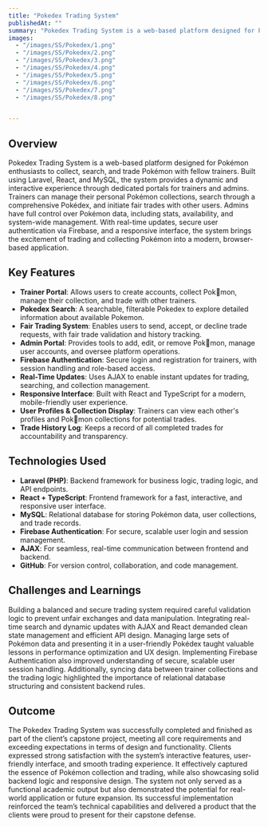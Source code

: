 ```yaml
---
title: "Pokedex Trading System"
publishedAt: ""
summary: "Pokedex Trading System is a web-based platform designed for Pokémon enthusiasts to collect, search, and trade Pokémon with fellow trainers. Built using Laravel, React, and MySQL, the system provides a dynamic and interactive experience through dedicated portals for trainers and admins. Trainers can manage their personal Pokémon collections, search through a comprehensive Pokédex, and initiate fair trades with other users. Admins have full control over Pokémon data, including stats, availability, and system-wide management. With real-time updates, secure user authentication via Firebase, and a responsive interface, the system brings the excitement of trading and collecting Pokémon into a modern, browser-based application."
images:
  - "/images/SS/Pokedex/1.png"
  - "/images/SS/Pokedex/2.png"
  - "/images/SS/Pokedex/3.png"
  - "/images/SS/Pokedex/4.png"
  - "/images/SS/Pokedex/5.png"
  - "/images/SS/Pokedex/6.png"
  - "/images/SS/Pokedex/7.png"
  - "/images/SS/Pokedex/8.png"


---
```


## Overview

Pokedex Trading System is a web-based platform designed for Pokémon enthusiasts to collect, search, and trade Pokémon with fellow trainers. Built using Laravel, React, and MySQL, the system provides a dynamic and interactive experience through dedicated portals for trainers and admins. Trainers can manage their personal Pokémon collections, search through a comprehensive Pokédex, and initiate fair trades with other users. Admins have full control over Pokémon data, including stats, availability, and system-wide management. With real-time updates, secure user authentication via Firebase, and a responsive interface, the system brings the excitement of trading and collecting Pokémon into a modern, browser-based application.

## Key Features

- **Trainer Portal**: Allows users to create accounts, collect Pokmon, manage their collection, and trade with other trainers.
- **Pokedex Search**: A searchable, filterable Pokedex to explore detailed information about available Pokemon.
- **Fair Trading System**: Enables users to send, accept, or decline trade requests, with fair trade validation and history tracking.
- **Admin Portal**: Provides tools to add, edit, or remove Pokmon, manage user accounts, and oversee platform operations.
- **Firebase Authentication**: Secure login and registration for trainers, with session handling and role-based access.
- **Real-Time Updates**: Uses AJAX to enable instant updates for trading, searching, and collection management.
- **Responsive Interface**: Built with React and TypeScript for a modern, mobile-friendly user experience.
- **User Profiles & Collection Display**: Trainers can view each other's profiles and Pokmon collections for potential trades.
- **Trade History Log**: Keeps a record of all completed trades for accountability and transparency.



## Technologies Used


- **Laravel (PHP)**: Backend framework for business logic, trading logic, and API endpoints.
- **React + TypeScript**: Frontend framework for a fast, interactive, and responsive user interface.
- **MySQL**: Relational database for storing Pokémon data, user collections, and trade records.
- **Firebase Authentication**: For secure, scalable user login and session management.
- **AJAX**: For seamless, real-time communication between frontend and backend.
- **GitHub**: For version control, collaboration, and code management.


## Challenges and Learnings

Building a balanced and secure trading system required careful validation logic to prevent unfair exchanges and data manipulation. Integrating real-time search and dynamic updates with AJAX and React demanded clean state management and efficient API design. Managing large sets of Pokémon data and presenting it in a user-friendly Pokédex taught valuable lessons in performance optimization and UX design. Implementing Firebase Authentication also improved understanding of secure, scalable user session handling. Additionally, syncing data between trainer collections and the trading logic highlighted the importance of relational database structuring and consistent backend rules.

## Outcome

The Pokedex Trading System was successfully completed and finished as part of the client’s capstone project, meeting all core requirements and exceeding expectations in terms of design and functionality. Clients expressed strong satisfaction with the system’s interactive features, user-friendly interface, and smooth trading experience. It effectively captured the essence of Pokémon collection and trading, while also showcasing solid backend logic and responsive design. The system not only served as a functional academic output but also demonstrated the potential for real-world application or future expansion. Its successful implementation reinforced the team’s technical capabilities and delivered a product that the clients were proud to present for their capstone defense.